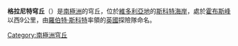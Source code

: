 {{coord|77|53|S|163|28|E|source:GNIS|display=title}}

'''格拉尼特穹丘'''（{{lang-en|Granite Knolls}}）是[[南極洲|南極洲]]的穹丘，位於[[維多利亞地|維多利亞地]]的[[斯科特海岸|斯科特海岸]]，處於[[霍布斯峰|霍布斯峰]]以西9公里，由[[羅伯特·斯科特|羅伯特·斯科特]]率領的[[英國|英國]]探險隊命名。

{{DEFAULTSORT:Granite Knolls}}
[[Category:南極洲穹丘|Category:南極洲穹丘]]


{{ScottCoast-geo-stub}}